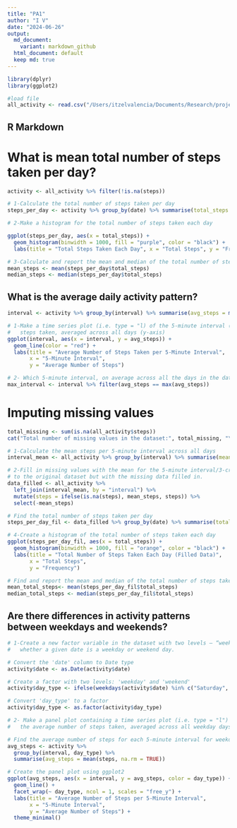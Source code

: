 ```yaml
---
title: "PA1"
author: "I V"
date: "2024-06-26"
output: 
  md_document:
    variant: markdown_github
  html_document: default
  keep md: true
---
```


```r
library(dplyr)
library(ggplot2)

#load file
all_activity <- read.csv("/Users/itzelvalencia/Documents/Research/projects/RepData_PeerAssessment1/activity.csv")

```

## R Markdown

# What is mean total number of steps taken per day?


```r
activity <- all_activity %>% filter(!is.na(steps))

# 1-Calculate the total number of steps taken per day
steps_per_day <- activity %>% group_by(date) %>% summarise(total_steps = sum(steps))

# 2-Make a histogram for the total number of steps taken each day

ggplot(steps_per_day, aes(x = total_steps)) +
  geom_histogram(binwidth = 1000, fill = "purple", color = "black") +
  labs(title = "Total Steps Taken Each Day", x = "Total Steps", y = "Frequency")

# 3-Calculate and report the mean and median of the total number of steps taken per day
mean_steps <- mean(steps_per_day$total_steps)
median_steps <- median(steps_per_day$total_steps)
```

## What is the average daily activity pattern?


```r
interval <- activity %>% group_by(interval) %>% summarise(avg_steps = mean(steps))

# 1-Make a time series plot (i.e. type = "l) of the 5-minute interval (x-axis) and the average number of 
#   steps taken, averaged across all days (y-axis)
ggplot(interval, aes(x = interval, y = avg_steps)) +
  geom_line(color = "red") +
  labs(title = "Average Number of Steps Taken per 5-Minute Interval",
       x = "5-Minute Interval",
       y = "Average Number of Steps")

# 2- Which 5-minute interval, on average across all the days in the dataset, contains the maximum number of steps?
max_interval <- interval %>% filter(avg_steps == max(avg_steps))
```
# Imputing missing values

```r

total_missing <- sum(is.na(all_activity$steps))
cat("Total number of missing values in the dataset:", total_missing, "\n")

# 1-Calculate the mean steps per 5-minute interval across all days
interval_mean <- all_activity %>% group_by(interval) %>% summarise(mean_steps = mean(steps, na.rm = TRUE))

# 2-Fill in missing values with the mean for the 5-minute interval/3-create a new dataset that is equal 
# to the original dataset but with the missing data filled in.
data_filled <- all_activity %>% 
  left_join(interval_mean, by = "interval") %>% 
  mutate(steps = ifelse(is.na(steps), mean_steps, steps)) %>% 
  select(-mean_steps)

# Find the total number of steps taken per day
steps_per_day_fil <- data_filled %>% group_by(date) %>% summarise(total_steps = sum(steps))

# 4-Create a histogram of the total number of steps taken each day
ggplot(steps_per_day_fil, aes(x = total_steps)) +
  geom_histogram(binwidth = 1000, fill = "orange", color = "black") +
  labs(title = "Total Number of Steps Taken Each Day (Filled Data)",
       x = "Total Steps",
       y = "Frequency")

# Find and report the mean and median of the total number of steps taken per day
mean_total_steps<- mean(steps_per_day_fil$total_steps)
median_total_steps <- median(steps_per_day_fil$total_steps)

```

## Are there differences in activity patterns between weekdays and weekends?

``` r
# 1-Create a new factor variable in the dataset with two levels – “weekday” and “weekend” indicating 
#   whether a given date is a weekday or weekend day.

# Convert the 'date' column to Date type 
activity$date <- as.Date(activity$date)

# Create a factor with two levels: 'weekday' and 'weekend'
activity$day_type <- ifelse(weekdays(activity$date) %in% c("Saturday", "Sunday"), "weekend", "weekday")

# Convert 'day_type' to a factor
activity$day_type <- as.factor(activity$day_type)

# 2- Make a panel plot containing a time series plot (i.e. type = "l") of the 5-minute interval (x-axis) and
#   the average number of steps taken, averaged across all weekday days or weekend days (y-axis). 

# Find the average number of steps for each 5-minute interval for weekdays and weekends
avg_steps <- activity %>%
  group_by(interval, day_type) %>%
  summarise(avg_steps = mean(steps, na.rm = TRUE))

# Create the panel plot using ggplot2
ggplot(avg_steps, aes(x = interval, y = avg_steps, color = day_type)) +
  geom_line() +
  facet_wrap(~ day_type, ncol = 1, scales = "free_y") +
  labs(title = "Average Number of Steps per 5-Minute Interval",
       x = "5-Minute Interval",
       y = "Average Number of Steps") +
  theme_minimal()
```